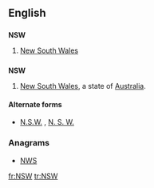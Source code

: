 {{also|nsw|NSW|N.S.W.|N. S. W.}}
==English==

==={{initialism-old|en}}===
'''NSW'''

# {{context|Australia}} [[New South Wales]]

==={{abbreviation-old|en}}===
'''NSW'''
# [[New South Wales]], a state of [[Australia]].

====Alternate forms====
* [[N.S.W.]] , [[N. S. W.]]

===Anagrams===
* [[NWS#English|NWS]]

[[fr:NSW]]
[[tr:NSW]]